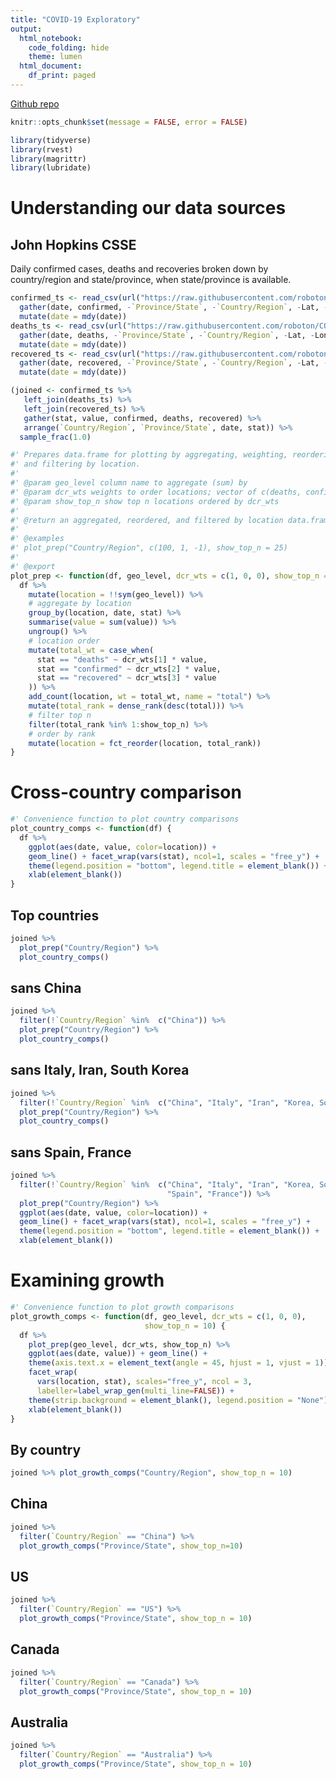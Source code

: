 ```yaml
---
title: "COVID-19 Exploratory"
output:
  html_notebook:
    code_folding: hide
    theme: lumen
  html_document:
    df_print: paged
---
```


[Github repo](https://github.com/roboton/covid-19_meta)

```r
knitr::opts_chunk$set(message = FALSE, error = FALSE)

library(tidyverse)
library(rvest)
library(magrittr)
library(lubridate)
```

# Understanding our data sources

## John Hopkins CSSE

Daily confirmed cases, deaths and recoveries broken down by country/region and state/province, when state/province is available.

```r
confirmed_ts <- read_csv(url("https://raw.githubusercontent.com/roboton/COVID-19/master/csse_covid_19_data/csse_covid_19_time_series/time_series_19-covid-Confirmed.csv")) %>%
  gather(date, confirmed, -`Province/State`, -`Country/Region`, -Lat, -Long) %>%
  mutate(date = mdy(date))
deaths_ts <- read_csv(url("https://raw.githubusercontent.com/roboton/COVID-19/master/csse_covid_19_data/csse_covid_19_time_series/time_series_19-covid-Deaths.csv")) %>%
  gather(date, deaths, -`Province/State`, -`Country/Region`, -Lat, -Long) %>%
  mutate(date = mdy(date))
recovered_ts <- read_csv(url("https://raw.githubusercontent.com/roboton/COVID-19/master/csse_covid_19_data/csse_covid_19_time_series/time_series_19-covid-Recovered.csv")) %>%
  gather(date, recovered, -`Province/State`, -`Country/Region`, -Lat, -Long) %>%
  mutate(date = mdy(date))

(joined <- confirmed_ts %>%
   left_join(deaths_ts) %>%
   left_join(recovered_ts) %>%
   gather(stat, value, confirmed, deaths, recovered) %>%
   arrange(`Country/Region`, `Province/State`, date, stat)) %>%
  sample_frac(1.0)
```
```r
#' Prepares data.frame for plotting by aggregating, weighting, reordering, 
#' and filtering by location.
#'
#' @param geo_level column name to aggregate (sum) by
#' @param dcr_wts weights to order locations; vector of c(deaths, confirmed, recovered)
#' @param show_top_n show top n locations ordered by dcr_wts
#'
#' @return an aggregated, reordered, and filtered by location data.frame
#'
#' @examples
#' plot_prep("Country/Region", c(100, 1, -1), show_top_n = 25)
#'
#' @export
plot_prep <- function(df, geo_level, dcr_wts = c(1, 0, 0), show_top_n = 10) {
  df %>%
    mutate(location = !!sym(geo_level)) %>%
    # aggregate by location
    group_by(location, date, stat) %>%
    summarise(value = sum(value)) %>%
    ungroup() %>%
    # location order
    mutate(total_wt = case_when(
      stat == "deaths" ~ dcr_wts[1] * value,
      stat == "confirmed" ~ dcr_wts[2] * value,
      stat == "recovered" ~ dcr_wts[3] * value
    )) %>%
    add_count(location, wt = total_wt, name = "total") %>%
    mutate(total_rank = dense_rank(desc(total))) %>%
    # filter top n
    filter(total_rank %in% 1:show_top_n) %>%
    # order by rank
    mutate(location = fct_reorder(location, total_rank)) 
}
```

# Cross-country comparison {.tabset .tabset-fade .tabset-pills}

```r
#' Convenience function to plot country comparisons
plot_country_comps <- function(df) {
  df %>% 
    ggplot(aes(date, value, color=location)) +
    geom_line() + facet_wrap(vars(stat), ncol=1, scales = "free_y") +
    theme(legend.position = "bottom", legend.title = element_blank()) +
    xlab(element_blank())
}
```


## Top countries

```r
joined %>%
  plot_prep("Country/Region") %>%
  plot_country_comps()
```

## sans China

```r
joined %>%
  filter(!`Country/Region` %in%  c("China")) %>%
  plot_prep("Country/Region") %>%
  plot_country_comps()
```

## sans Italy, Iran, South Korea

```r
joined %>%
  filter(!`Country/Region` %in%  c("China", "Italy", "Iran", "Korea, South")) %>%
  plot_prep("Country/Region") %>%
  plot_country_comps()
```

## sans Spain, France

```r
joined %>%
  filter(!`Country/Region` %in%  c("China", "Italy", "Iran", "Korea, South",
                                   "Spain", "France")) %>%
  plot_prep("Country/Region") %>%
  ggplot(aes(date, value, color=location)) +
  geom_line() + facet_wrap(vars(stat), ncol=1, scales = "free_y") +
  theme(legend.position = "bottom", legend.title = element_blank()) +
  xlab(element_blank())
```

# Examining growth {.tabset .tabset-fade .tabset-pills}

```r
#' Convenience function to plot growth comparisons
plot_growth_comps <- function(df, geo_level, dcr_wts = c(1, 0, 0),
                              show_top_n = 10) {
  df %>%
    plot_prep(geo_level, dcr_wts, show_top_n) %>%
    ggplot(aes(date, value)) + geom_line() +
    theme(axis.text.x = element_text(angle = 45, hjust = 1, vjust = 1)) +
    facet_wrap(
      vars(location, stat), scales="free_y", ncol = 3,
      labeller=label_wrap_gen(multi_line=FALSE)) +
    theme(strip.background = element_blank(), legend.position = "None") +
    xlab(element_blank())
}
```

## By country

```r
joined %>% plot_growth_comps("Country/Region", show_top_n = 10)
```

## China

```r
joined %>%
  filter(`Country/Region` == "China") %>%
  plot_growth_comps("Province/State", show_top_n=10)
```

## US

```r
joined %>%
  filter(`Country/Region` == "US") %>%
  plot_growth_comps("Province/State", show_top_n = 10)
```

## Canada

```r
joined %>%
  filter(`Country/Region` == "Canada") %>%
  plot_growth_comps("Province/State", show_top_n = 10)
```

## Australia

```r
joined %>%
  filter(`Country/Region` == "Australia") %>%
  plot_growth_comps("Province/State", show_top_n = 10)
```
